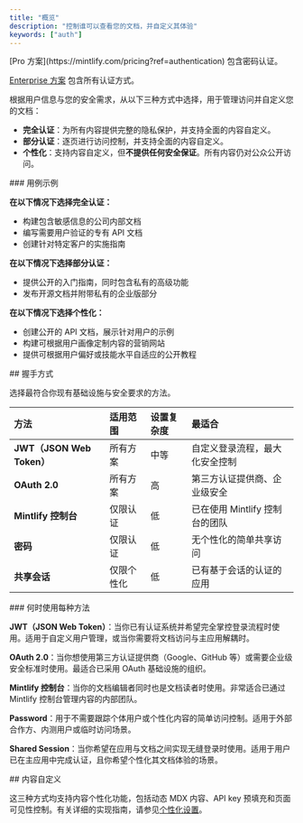 ```yaml
---
title: "概览"
description: "控制谁可以查看您的文档，并自定义其体验"
keywords: ["auth"]
---
```


<Info>
  [Pro 方案](https://mintlify.com/pricing?ref=authentication) 包含密码认证。

  [Enterprise 方案](https://mintlify.com/pricing?ref=authentication) 包含所有认证方式。
</Info>

根据用户信息与您的安全需求，从以下三种方式中选择，用于管理访问并自定义您的文档：

* **完全认证**：为所有内容提供完整的隐私保护，并支持全面的内容自定义。
* **部分认证**：逐页进行访问控制，并支持全面的内容自定义。
* **个性化**：支持内容自定义，但**不提供任何安全保证**。所有内容仍对公众公开访问。

<div id="use-case-examples">
  ### 用例示例
</div>

**在以下情况下选择完全认证：**

* 构建包含敏感信息的公司内部文档
* 编写需要用户验证的专有 API 文档
* 创建针对特定客户的实施指南

**在以下情况下选择部分认证：**

* 提供公开的入门指南，同时包含私有的高级功能
* 发布开源文档并附带私有的企业版部分

**在以下情况下选择个性化：**

* 创建公开的 API 文档，展示针对用户的示例
* 构建可根据用户画像定制内容的营销网站
* 提供可根据用户偏好或技能水平自适应的公开教程

<div id="handshake-methods">
  ## 握手方式
</div>

选择最符合你现有基础设施与安全要求的方法。

| 方法 | 适用范围 | 设置复杂度 | 最适合 |
|:-------|:--------------|:-----------------|:----------|
| **JWT（JSON Web Token）** | 所有方案 | 中等 | 自定义登录流程，最大化安全控制 |
| **OAuth 2.0** | 所有方案 | 高 | 第三方认证提供商、企业级安全 |
| **Mintlify 控制台** | 仅限认证 | 低 | 已在使用 Mintlify 控制台的团队 |
| **密码** | 仅限认证 | 低 | 无个性化的简单共享访问 |
| **共享会话** | 仅限个性化 | 低 | 已有基于会话的认证的应用 |

<div id="when-to-use-each-method">
  ### 何时使用每种方法
</div>

**JWT（JSON Web Token）**：当你已有认证系统并希望完全掌控登录流程时使用。适用于自定义用户管理，或当你需要将文档访问与主应用解耦时。

**OAuth 2.0**：当你想使用第三方认证提供商（Google、GitHub 等）或需要企业级安全标准时使用。最适合已采用 OAuth 基础设施的组织。

**Mintlify 控制台**：当你的文档编辑者同时也是文档读者时使用。非常适合已通过 Mintlify 控制台管理内容的内部团队。

**Password**：用于不需要跟踪个体用户或个性化内容的简单访问控制。适用于外部合作方、内测用户或临时访问场景。

**Shared Session**：当你希望在应用与文档之间实现无缝登录时使用。适用于用户已在主应用中完成认证，且你希望个性化其文档体验的场景。

<div id="content-customization">
  ## 内容自定义
</div>

这三种方式均支持内容个性化功能，包括动态 MDX 内容、API key 预填充和页面可见性控制。有关详细的实现指南，请参见[个性化设置](/zh/deploy/personalization-setup)。